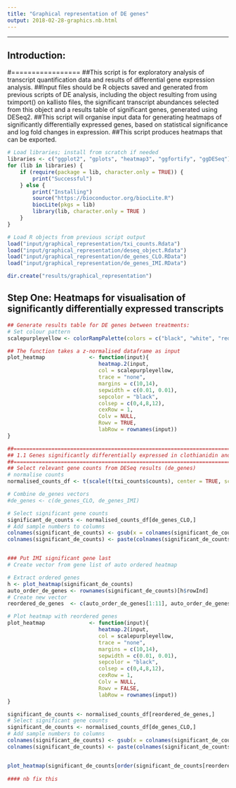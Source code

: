 ```yaml
--- 
title: "Graphical representation of DE genes"
output: 2018-02-28-graphics.nb.html
--- 
```

---

## Introduction:
#=================
##This script is for exploratory analysis of transcript quantification data and results of differential gene expression analysis.
##Input files should be R objects saved and generated from previous scripts of DE analysis, including the object resulting from using tximport() on kallisto files, the significant transcript abundances selected from this object and a results table of significant genes, generated using DESeq2. 
##This script will organise input data for generating heatmaps of significantly differentially expressed genes, based on statistical significance and log fold changes in expression.
##This script produces heatmaps that can be exported. 

```r
# Load libraries; install from scratch if needed
libraries <- c("ggplot2", "gplots", "heatmap3", "ggfortify", "ggDESeq")
for (lib in libraries) {
    if (require(package = lib, character.only = TRUE)) {
        print("Successful")
    } else {
        print("Installing")
        source("https://bioconductor.org/biocLite.R")
        biocLite(pkgs = lib)
        library(lib, character.only = TRUE )
    }
}

# Load R objects from previous script output
load("input/graphical_representation/txi_counts.Rdata")
load("input/graphical_representation/deseq_object.Rdata")
load("input/graphical_representation/de_genes_CLO.RData")
load("input/graphical_representation/de_genes_IMI.RData")

dir.create("results/graphical_representation")

```


## Step One: Heatmaps for visualisation of significantly differentially expressed transcripts
```r
## Generate results table for DE genes between treatments:
# Set colour pattern
scalepurpleyellow <- colorRampPalette(colors = c("black", "white", "red"))(700)

## The function takes a z-normalised dataframe as input
plot_heatmap              <- function(input){
                             heatmap.2(input, 
                             col = scalepurpleyellow, 
                             trace = "none",
                             margins = c(10,14), 
                             sepwidth = c(0.01, 0.01), 
                             sepcolor = "black", 
                             colsep = c(0,4,8,12),
                             cexRow = 1,
                             Colv = NULL,
                             Rowv = TRUE,
                             labRow = rownames(input))
}

##==================================================================================================================
## 1.1 Genes significantly differentially expressed in clothianidin and imidacloprid group
##==================================================================================================================
## Select relevant gene counts from DESeq results (de_genes)
# normalise counts 
normalised_counts_df <- t(scale(t(txi_counts$counts), center = TRUE, scale = TRUE))

# Combine de_genes vectors
#de_genes <- c(de_genes_CLO, de_genes_IMI)

# Select significant gene counts
significant_de_counts <- normalised_counts_df[de_genes_CLO,]
# Add sample numbers to columns 
colnames(significant_de_counts) <- gsub(x = colnames(significant_de_counts), pattern = "-C.*", replacement = "")
colnames(significant_de_counts) <- paste(colnames(significant_de_counts),+rep(1:4,2))


### Put IMI significant gene last
# Create vector from gene list of auto ordered heatmap 

# Extract ordered genes
h <- plot_heatmap(significant_de_counts)
auto_order_de_genes <- rownames(significant_de_counts)[h$rowInd]
# Create new vector
reordered_de_genes  <- c(auto_order_de_genes[1:11], auto_order_de_genes[13:33], auto_order_de_genes[12])

# Plot heatmap with reordered genes
plot_heatmap              <- function(input){
                             heatmap.2(input, 
                             col = scalepurpleyellow, 
                             trace = "none",
                             margins = c(10,14), 
                             sepwidth = c(0.01, 0.01), 
                             sepcolor = "black", 
                             colsep = c(0,4,8,12),
                             cexRow = 1,
                             Colv = NULL,
                             Rowv = FALSE,
                             labRow = rownames(input))
}

significant_de_counts <- normalised_counts_df[reordered_de_genes,]
# Select significant gene counts
significant_de_counts <- normalised_counts_df[de_genes_CLO,]
# Add sample numbers to columns 
colnames(significant_de_counts) <- gsub(x = colnames(significant_de_counts), pattern = "-C.*", replacement = "")
colnames(significant_de_counts) <- paste(colnames(significant_de_counts),+rep(1:4,2))


plot_heatmap(significant_de_counts[order(significant_de_counts[reordered_de_genes]),])
  
#### nb fix this
  

```









